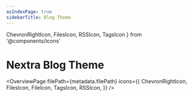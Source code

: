 ```yaml
---
asIndexPage: true
sidebarTitle: Blog Theme
---
```


  ChevronRightIcon,
  FilesIcon,
  RSSIcon,
  TagsIcon
} from '@components/icons'

# Nextra Blog Theme

<OverviewPage
  filePath={metadata.filePath}
  icons={{
    ChevronRightIcon,
    FilesIcon,
    FileIcon,
    TagsIcon,
    RSSIcon,
  }}
/>
